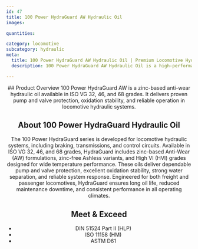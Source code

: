 ```yaml
---
id: 47
title: 100 Power HydraGuard AW Hydraulic Oil
images:

quantities:

category: locomotive
subcategory: hydraulic
meta:
  title: 100 Power HydraGuard AW Hydraulic Oil | Premium Locomotive Hydraulic Oil
  description: 100 Power HydraGuard AW Hydraulic Oil is a high-performance zinc-based anti-wear lubricant for locomotive hydraulic systems, including braking, transmissions, and control circuits. Available in ISO VG 32, 46, and 68 grades, it offers superior pump and valve protection, oxidation stability, water separation, and reliable system response. Meets DIN 51524 Part II, ISO 11158, and ASTM D61 standards for long oil life and dependable performance in freight and passenger locomotives.

---
```


<Header>
  ## Product Overview
100 Power HydraGuard AW is a zinc-based anti-wear hydraulic oil
available in ISO VG 32, 46, and 68 grades. It delivers proven pump
and valve protection, oxidation stability, and reliable operation in
locomotive hydraulic systems.

  ## About 100 Power HydraGuard Hydraulic Oil
  The 100 Power HydraGuard series is developed for locomotive hydraulic systems, including braking, transmissions, and control circuits. Available in ISO VG 32, 46, and 68 grades, HydraGuard includes zinc-based Anti-Wear (AW) formulations, zinc-free Ashless variants, and High VI (HVI) grades designed for wide temperature performance. These oils deliver dependable pump and valve protection, excellent oxidation stability, strong water separation, and reliable system response. Engineered for both freight and passenger locomotives, HydraGuard ensures long oil life, reduced maintenance downtime, and consistent performance in all operating climates.

  ## Meet & Exceed
  - DIN 51524 Part II (HLP)
  - ISO 11158 (HM)
  - ASTM D61

</Header>
